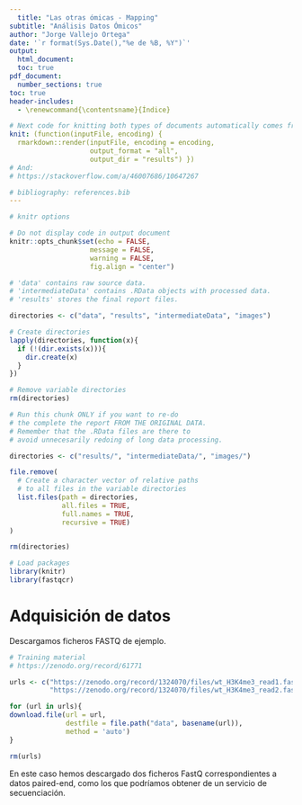 ```yaml
---
  title: "Las otras ómicas - Mapping"
subtitle: "Análisis Datos Ómicos"
author: "Jorge Vallejo Ortega"
date: '`r format(Sys.Date(),"%e de %B, %Y")`'
output:
  html_document:
  toc: true
pdf_document:
  number_sections: true
toc: true
header-includes:
  - \renewcommand{\contentsname}{Índice}

# Next code for knitting both types of documents automatically comes from https://stackoverflow.com/questions/39662365/knit-one-markdown-file-to-two-output-files/53280491#53280491
knit: (function(inputFile, encoding) {
  rmarkdown::render(inputFile, encoding = encoding,
                    output_format = "all",
                    output_dir = "results") })
# And:
# https://stackoverflow.com/a/46007686/10647267

# bibliography: references.bib
---
```

  
  ```r
# knitr options

# Do not display code in output document
knitr::opts_chunk$set(echo = FALSE,
                      message = FALSE,
                      warning = FALSE,
                      fig.align = "center")
```

```r
# 'data' contains raw source data.
# 'intermediateData' contains .RData objects with processed data.
# 'results' stores the final report files.

directories <- c("data", "results", "intermediateData", "images")

# Create directories
lapply(directories, function(x){
  if (!(dir.exists(x))){
    dir.create(x)
  }
})

# Remove variable directories
rm(directories)
```

```r
# Run this chunk ONLY if you want to re-do
# the complete the report FROM THE ORIGINAL DATA.
# Remember that the .RData files are there to
# avoid unnecesarily redoing of long data processing.

directories <- c("results/", "intermediateData/", "images/")

file.remove(
  # Create a character vector of relative paths
  # to all files in the variable directories
  list.files(path = directories,
             all.files = TRUE,
             full.names = TRUE,
             recursive = TRUE)
)

rm(directories)
```

```r
# Load packages
library(knitr)
library(fastqcr)
```

# Adquisición de datos

Descargamos ficheros FASTQ de ejemplo.
```r
# Training material
# https://zenodo.org/record/61771

urls <- c("https://zenodo.org/record/1324070/files/wt_H3K4me3_read1.fastq.gz",
          "https://zenodo.org/record/1324070/files/wt_H3K4me3_read2.fastq.gz")

for (url in urls){
download.file(url = url,
              destfile = file.path("data", basename(url)),
              method = 'auto')
}

rm(urls)
```

En este caso hemos descargado dos ficheros FastQ correspondientes a datos paired-end, como los que podríamos obtener de un servicio de secuenciación.

